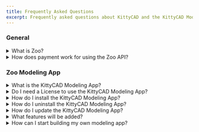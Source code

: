 ```yaml
---
title: Frequently Asked Questions
excerpt: Frequently asked questions about KittyCAD and the KittyCAD Modeling App.
---
```


### General

<details>
  <summary>What is Zoo?</summary>

    KittyCAD is an infrastructure company that is building a platform for the future of design and manufacturing. Check out our current products, the [design API](https://kittycad.io/design-api), the [modeling app](https://kittycad.io/geometry-engine), and the [GLTF Format extension](https://kittycad.io/gltf-format-extension).

</details>

<details>
  <summary>How does payment work for using the Zoo API?</summary>

    Our APIs and tools have pay-as-you-go pricing. You get 40 free minutes of API access per month, followed by a cost of $0.50 per minute for additional usage. When you make a POST api call, you are paying for the server time it took to complete that request. You can find more information on our pricing [here](https://zoo.dev/pricing).

</details>

### Zoo Modeling App

<details>
    <summary>What is the KittyCAD Modeling App?</summary>

    The KittyCAD Modeling App (KCMA) is an open-source CAD modeling software that blends the power of code-CAD applications with traditional CAD software workstlyles. KCMA is built on top of the [KittyCAD Geometry Engine](https://kittycad.io/geometry-engine).

</details>

<details>
  <summary>Do I need a License to use the KittyCAD Modeling App? </summary>

    No, you do not need a license like traditional CAD software. To use KCMA, simply visit our [download page](https://kittycad.io/modeling-app/download) and download the appropriate application for your OS. Start modeling right now.

</details>

<details>
    <summary>How do I install the KittyCAD Modeling App?</summary>
    
    To install the KittyCAD Modeling App (KCMA), visit our [download page](https://kittycad.io/modeling-app/download) and download the appropriate application for your OS. Once downloaded, click on the download file and install the application.

</details>

<details>
    <summary>How do I uninstall the KittyCAD Modeling App?</summary>
    
    To uninstall the KittyCAD Modeling App (KCMA), simply delete the application from your computer. If you are on Windows, you can uninstall the application from the Control Panel.

</details>

<details>
    <summary>How do I update the KittyCAD Modeling App?</summary>
    
    If you already have KCMA downloaded on your computer, you should be prompted the next time you open the application to update to the newest version. If you do not get prompted, visit the [download page](https://kittycad.io/modeling-app/download) and download the newest version of KCMA. This will overwrite the old version.

</details>

<details>
    <summary>What features will be added?</summary>
    
    You can find our roadmap [here](https://github.com/KittyCAD/modeling-app/issues/729). These are the necessary features to achieve v1.0.0.

</details>

<details>
    <summary>How can I start building my own modeling app?</summary>
    
    You can start using our design API at any time. We have created a starter tutorial for anyone to get started. You can find it [here](https://zoo.dev/docs/tutorials/websocket-tutorial).

</details>
